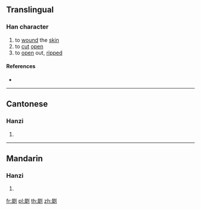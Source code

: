 {{character info/new}}
==Translingual==

===Han character===
{{Han char|rn=18|rad=刀|as=12|sn=14|four=|canj=SQLN|ids=⿰犀刂}}

# to [[wound]] the [[skin]]
# to [[cut]] [[open]]
# to [[open]] out, [[ripped]]

====References====
* {{Han ref|kx=0143.300|hdz=10356.100|uh=34FE|ud=13566}}

----

==Cantonese==

===Hanzi===
{{yue-hanzi|jyut=[[sai1]]|y=sai1}}

# {{defn|lang=yue|sort=刀12}}

----

==Mandarin==

===Hanzi===
{{cmn-hanzi|pin=[[xī]] ([[xi1]])|wg=hsi<sup>1</sup>}}

# {{defn|lang=cmn|sort=刀12}}

[[fr:㓾]]
[[pl:㓾]]
[[th:㓾]]
[[zh:㓾]]